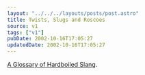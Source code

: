 ```yaml
---
layout: "../../../layouts/posts/post.astro"
title: Twists, Slugs and Roscoes
source: v1
tags: ["v1"]
pubDate: 2002-10-16T17:05:27
updatedDate: 2002-10-16T17:05:27
---
```


[A Glossary of Hardboiled Slang][1].

[1]: http://www.miskatonic.org/slang.html "Miskatonic University Press: A Glossary of Hardboiled Slang"

